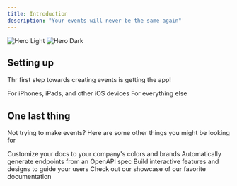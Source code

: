```yaml
---
title: Introduction
description: "Your events will never be the same again"
---
```


<img
  className="block dark:hidden"
  src="/images/hero-light.svg"
  alt="Hero Light"
/>
<img
  className="hidden dark:block"
  src="/images/hero-dark.svg"
  alt="Hero Dark"
/>

## Setting up

Thr first step towards creating events is getting the app!

<CardGroup cols={2}>
  <Card
    title="Download for iOS"
    icon="apple"
    href="https://apps.apple.com/us/app/doorlist/id1602583398"
  >
    For iPhones, iPads, and other iOS devices
  </Card>
  <Card
    title="Download for Android"
    icon="android"
    href="https://play.google.com/store/apps/details?id=com.davidroselle.doorlist"
  >
    For everything else
  </Card>
</CardGroup>

## One last thing

Not trying to make events? Here are some other things you might be looking for

<CardGroup cols={2}>
  <Card
    title="Customize Style"
    icon="palette"
    href="https://mintlify.com/docs/settings/global"
  >
    Customize your docs to your company's colors and brands
  </Card>
  <Card
    title="Reference APIs"
    icon="code"
    href="https://mintlify.com/docs/api-playground/openapi"
  >
    Automatically generate endpoints from an OpenAPI spec
  </Card>
  <Card
    title="Add Components"
    icon="screwdriver-wrench"
    href="https://mintlify.com/docs/components/accordion"
  >
    Build interactive features and designs to guide your users
  </Card>
  <Card
    title="Get Inspiration"
    icon="stars"
    href="https://mintlify.com/showcase"
  >
    Check out our showcase of our favorite documentation
  </Card>
</CardGroup>
